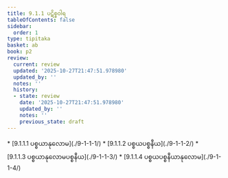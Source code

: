 ```yaml
---
title: 9.1.1 ပဋိစ္စဝါရ
tableOfContents: false
sidebar:
  order: 1
type: tipitaka
basket: ab
book: p2
review:
  current: review
  updated: '2025-10-27T21:47:51.978980'
  updated_by: ''
  notes: ''
  history:
  - state: review
    date: '2025-10-27T21:47:51.978980'
    updated_by: ''
    notes: ''
    previous_state: draft
---
```



<ReviewStatus review={frontmatter.review} showDetails={true} />

<HypothesisAnnotation frontmatter={frontmatter} />

<DynamicBreadcrumb />



<TableOfContents book="p2" section="9.1.1">
* [9.1.1.1 ပစ္စယာနုလောမ](./9-1-1-1/)
* [9.1.1.2 ပစ္စယပစ္စနီယ](./9-1-1-2/)
* [9.1.1.3 ပစ္စယာနုလောမပစ္စနီယ](./9-1-1-3/)
* [9.1.1.4 ပစ္စယပစ္စနီယာနုလောမ](./9-1-1-4/)
</TableOfContents>